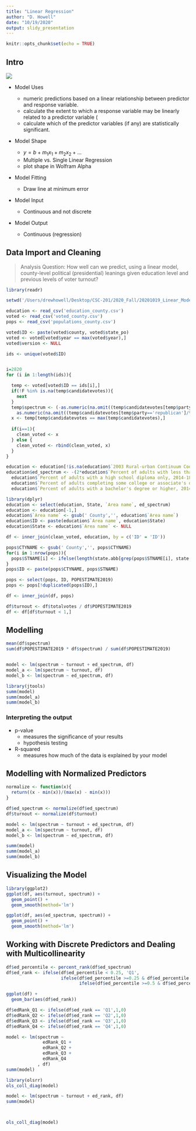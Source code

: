 ```yaml
---
title: "Linear Regression"
author: "D. Howell"
date: "10/19/2020"
output: slidy_presentation
---
```


```r
knitr::opts_chunk$set(echo = TRUE)
```

## Intro

![](lm.png)

* Model Uses

  + numeric predictions based on a linear relationship between predictor and response variable.
  + calculate the extent to which a response variable may be linearly related to a predictor variable (
  + calculate which of the predictor variables (if any) are statistically significant. 
  
* Model Shape
  
  + $y = b + m_1x_1 + m_2x_2 + ...$
  + Multiple vs. Single Linear Regression
  + plot shape in Wolfram Alpha
  
* Model Fitting

  + Draw line at minimum error
  
* Model Input

  + Continuous and not discrete
  
* Model Output

  + Continuous (regression)
  
## Data Import and Cleaning

> Analysis Question: How well can we predict, using a linear model, county-level political (presidential) leanings given education level and previous levels of voter turnout?

```r
library(readr)

setwd('/Users/drewhowell/Desktop/CSC-201/2020_Fall/20201019_Linear_Models/')

education <- read_csv('education_county.csv')
voted <- read_csv('voted_county.csv')
pops <- read_csv('populations_county.csv')

voted$ID <- paste(voted$county, voted$state_po)
voted <- voted[voted$year == max(voted$year),]
voted$version <- NULL

ids <- unique(voted$ID)


i=2820
for (i in 1:length(ids)){

  temp <- voted[voted$ID == ids[i],]
  if(!F %in% is.na(temp$candidatevotes)){
    next
  }
  temp$spectrum <- (-as.numeric(na.omit((temp$candidatevotes[temp$party=='democrat']/temp$totalvotes[temp$party=='democrat'] *10))) + 
    as.numeric(na.omit((temp$candidatevotes[temp$party=='republican']/temp$totalvotes[temp$party=='republican'] *10))))[1]
  x <- temp[temp$candidatevotes == max(temp$candidatevotes),]
  
  if(i==1){
    clean_voted <- x
  } else {
    clean_voted <- rbind(clean_voted, x)
  }
}

education <- education[!is.na(education$`2003 Rural-urban Continuum Code`),]
education$ed_spectrum <- -(2*education$`Percent of adults with less than a high school diploma, 2014-18` + 
  education$`Percent of adults with a high school diploma only, 2014-18`) + 
  education$`Percent of adults completing some college or associate's degree, 2014-18` +
  education$`Percent of adults with a bachelor's degree or higher, 2014-18`*2

library(dplyr)
education <- select(education, State, `Area name`, ed_spectrum)
education <- education[-1,]  
education$`Area name` <- gsub(' County','', education$`Area name`)  
education$ID <- paste(education$`Area name`, education$State)
education$State <- education$`Area name` <- NULL

df <- inner_join(clean_voted, education, by = c('ID' = 'ID'))

pops$CTYNAME <- gsub(' County','', pops$CTYNAME) 
for(i in 1:nrow(pops)){
  pops$STNAME[i] <- ifelse(length(state.abb[grep(pops$STNAME[i], state.name)])==0, NA, state.abb[grep(pops$STNAME[i], state.name)])
}
pops$ID <- paste(pops$CTYNAME, pops$STNAME)

pops <- select(pops, ID, POPESTIMATE2019)
pops <- pops[!duplicated(pops$ID),]

df <- inner_join(df, pops)

df$turnout <- df$totalvotes / df$POPESTIMATE2019
df <- df[df$turnout < 1,]

```

## Modelling

```r

mean(df$spectrum)
sum(df$POPESTIMATE2019 * df$spectrum) / sum(df$POPESTIMATE2019)


model <- lm(spectrum ~ turnout + ed_spectrum, df)
model_a <- lm(spectrum ~ turnout, df)
model_b <- lm(spectrum ~ ed_spectrum, df)

library(jtools)
summ(model)
summ(model_a)
summ(model_b)

```
### Interpreting the output

* p-value
  + measures the significance of your results
  + hypothesis testing
* R-squared
  + measures how much of the data is explained by your model


## Modelling with Normalized Predictors
```r

normalize <- function(x){
  return((x - min(x))/(max(x) - min(x)))
}

df$ed_spectrum <- normalize(df$ed_spectrum)
df$turnout <- normalize(df$turnout)

model <- lm(spectrum ~ turnout + ed_spectrum, df)
model_a <- lm(spectrum ~ turnout, df)
model_b <- lm(spectrum ~ ed_spectrum, df)

summ(model)
summ(model_a)
summ(model_b)

```

## Visualizing the Model
```r
library(ggplot2)
ggplot(df, aes(turnout, spectrum)) + 
  geom_point() + 
  geom_smooth(method='lm')

ggplot(df, aes(ed_spectrum, spectrum)) + 
  geom_point() + 
  geom_smooth(method='lm')
```

## Working with Discrete Predictors and Dealing with Multicollinearity
```r
df$ed_percentile <- percent_rank(df$ed_spectrum)
df$ed_rank <- ifelse(df$ed_percentile < 0.25, 'Q1', 
                     ifelse(df$ed_percentile >=0.25 & df$ed_percentile < 0.5, 'Q2',
                            ifelse(df$ed_percentile >=0.5 & df$ed_percentile < 0.75, 'Q3','Q4')))

ggplot(df) + 
  geom_bar(aes(df$ed_rank))

df$edRank_Q1 <- ifelse(df$ed_rank == 'Q1',1,0)
df$edRank_Q2 <- ifelse(df$ed_rank == 'Q2',1,0)
df$edRank_Q3 <- ifelse(df$ed_rank == 'Q3',1,0)
df$edRank_Q4 <- ifelse(df$ed_rank == 'Q4',1,0)

model <- lm(spectrum ~ 
              edRank_Q1 +
              edRank_Q2 +
              edRank_Q3 +
              edRank_Q4
            , df)
summ(model)

library(olsrr)
ols_coll_diag(model)

model <- lm(spectrum ~ turnout + ed_rank, df)
summ(model)



ols_coll_diag(model)

```


